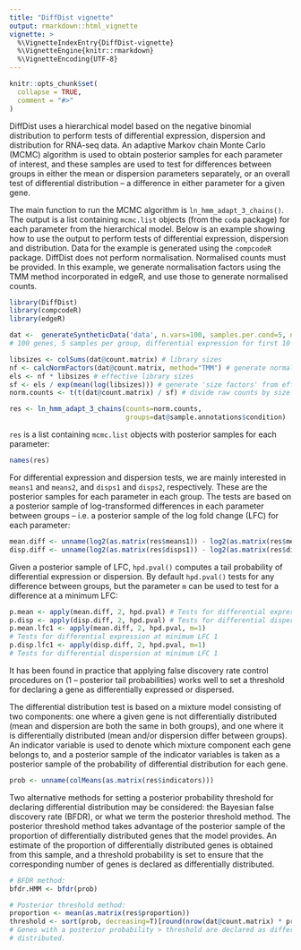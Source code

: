 ---
title: "DiffDist vignette"
output: rmarkdown::html_vignette
vignette: >
  %\VignetteIndexEntry{DiffDist-vignette}
  %\VignetteEngine{knitr::rmarkdown}
  %\VignetteEncoding{UTF-8}
---

```{r, include = FALSE}
knitr::opts_chunk$set(
  collapse = TRUE,
  comment = "#>"
)
```

DiffDist uses a hierarchical model based on the negative binomial distribution to perform tests of differential expression, dispersion and distribution for RNA-seq data. An adaptive Markov chain Monte Carlo (MCMC) algorithm is used to obtain posterior samples for each parameter of interest, and these samples are used to test for differences between groups in either the mean or dispersion parameters separately, or an overall test of differential distribution -- a difference in either parameter for a given gene.

The main function to run the MCMC algorithm is `ln_hmm_adapt_3_chains()`. The output is a list containing `mcmc.list` objects (from the `coda` package) for each parameter from the hierarchical model. Below is an example showing how to use the output to perform tests of differential expression, dispersion and distribution. Data for the example is generated using the `compcodeR` package. DiffDist does not perform normalisation. Normalised counts must be provided. In this example, we generate normalisation factors using the TMM method incorporated in edgeR, and use those to generate normalised counts.

```{r setup, message=F, warning=F}
library(DiffDist)
library(compcodeR)
library(edgeR)
```

```{r}
dat <-  generateSyntheticData('data', n.vars=100, samples.per.cond=5, n.diffexp=10)
# 100 genes, 5 samples per group, differential expression for first 10 genes

libsizes <- colSums(dat@count.matrix) # library sizes
nf <- calcNormFactors(dat@count.matrix, method="TMM") # generate normalisation factors
els <- nf * libsizes # effective library sizes
sf <- els / exp(mean(log(libsizes))) # generate 'size factors' from effective library sizes
norm.counts <- t(t(dat@count.matrix) / sf) # divide raw counts by size factors

res <- ln_hmm_adapt_3_chains(counts=norm.counts, 
                             groups=dat@sample.annotations$condition)
```

`res` is a list containing `mcmc.list` objects with posterior samples for each parameter:
```{r}
names(res)
```

For differential expression and dispersion tests, we are mainly interested in `means1` and `means2`, and `disps1` and `disps2`, respectively. These are the posterior samples for each parameter in each group. The tests are based on a posterior sample of log-transformed differences in each parameter between groups -- i.e. a posterior sample of the log fold change (LFC) for each parameter:
```{r}
mean.diff <- unname(log2(as.matrix(res$means1)) - log2(as.matrix(res$means2)))
disp.diff <- unname(log2(as.matrix(res$disps1)) - log2(as.matrix(res$disps2)))
```

Given a posterior sample of LFC, `hpd.pval()` computes a tail probability of differential expression or dispersion. By default `hpd.pval()` tests for any difference between groups, but the parameter `m` can be used to test for a difference at a minimum LFC:
```{r}
p.mean <- apply(mean.diff, 2, hpd.pval) # Tests for differential expression
p.disp <- apply(disp.diff, 2, hpd.pval) # Tests for differential dispersion
p.mean.lfc1 <- apply(mean.diff, 2, hpd.pval, m=1)
# Tests for differential expression at minimum LFC 1
p.disp.lfc1 <- apply(disp.diff, 2, hpd.pval, m=1)
# Tests for differential dispersion at minimum LFC 1
```
It has been found in practice that applying false discovery rate control procedures on (1 -- posterior tail probabilities) works well to set a threshold for declaring a gene as differentially expressed or dispersed.

The differential distribution test is based on a mixture model consisting of two components: one where a given gene is not differentially distributed (mean and dispersion are both the same in both groups), and one where it is differentially distributed (mean and/or dispersion differ between groups). An indicator variable is used to denote which mixture component each gene belongs to, and a posterior sample of the indicator variables is taken as a posterior sample of the probability of differential distribution for each gene.
```{r}
prob <- unname(colMeans(as.matrix(res$indicators)))
```

Two alternative methods for setting a posterior probability threshold for declaring differential distribution may be considered: the Bayesian false discovery rate (BFDR), or what we term the posterior threshold method. The posterior threshold method takes advantage of the posterior sample of the proportion of differentially distributed genes that the model provides. An estimate of the proportion of differentially distributed genes is obtained from this sample, and a threshold probability is set to ensure that the corresponding number of genes is declared as differentially distributed.
```{r}
# BFDR method:
bfdr.HMM <- bfdr(prob)

# Posterior threshold method:
proportion <- mean(as.matrix(res$proportion)) 
threshold <- sort(prob, decreasing=T)[round(nrow(dat@count.matrix) * proportion)]
# Genes with a posterior probability > threshold are declared as differentially 
# distributed.
```
